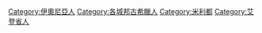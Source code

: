 [[Category:伊奧尼亞人|Category:伊奧尼亞人]]
[[Category:各城邦古希臘人|Category:各城邦古希臘人]]
[[Category:米利都|Category:米利都]]
[[Category:艾登省人|Category:艾登省人]]